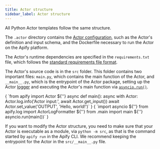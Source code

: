 ```yaml
---
title: Actor structure
sidebar_label: Actor structure
---
```



All Python Actor templates follow the same structure.

The `.actor` directory contains the [Actor configuration](https://docs.apify.com/platform/actors/development/actor-config),
such as the Actor's definition and input schema, and the Dockerfile necessary to run the Actor on the Apify platform.

The Actor's runtime dependencies are specified in the `requirements.txt` file,
which follows the [standard requirements file format](https://pip.pypa.io/en/stable/reference/requirements-file-format/).

The Actor's source code is in the `src` folder. This folder contains two important files:
`main.py`, which contains the main function of the Actor,
and `__main__.py`, which is the entrypoint of the Actor package,
setting up the Actor [logger](../concepts/logging)
and executing the Actor's main function via [`asyncio.run()`](https://docs.python.org/3/library/asyncio-runner.html#asyncio.run).

<Tabs>
    <TabItem value="main.py" label="main.py" default>
        <CodeBlock language="python">{
`from apify import Actor
${''}
async def main():
    async with Actor:
        Actor.log.info('Actor input:', await Actor.get_input())
        await Actor.set_value('OUTPUT', 'Hello, world!')`
        }</CodeBlock>
    </TabItem>
    <TabItem value="__main__.py" label="__main.py__">
        <CodeBlock language="python">{
`import asyncio
${''}
from apify.log import ActorLogFormatter
${''}
from .main import main
${''}
asyncio.run(main())`
        }</CodeBlock>
    </TabItem>
</Tabs>

If you want to modify the Actor structure,
you need to make sure that your Actor is executable as a module, via `python -m src`,
as that is the command started by `apify run` in the Apify CLI.
We recommend keeping the entrypoint for the Actor in the `src/__main__.py` file.
